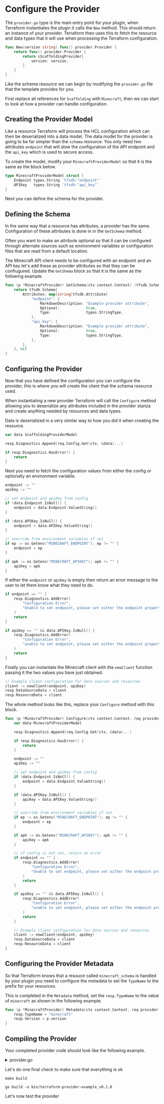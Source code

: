 # Configure the Provider

The `provider.go`  type is the main entry point for your plugin, when
Terraform instantiates the plugin it calls the `New` method. This should
return an instance of your provider. Terraform then uses this to fetch the
resource and data types that it will use when processing the Terraform
configuration.

```go
func New(version string) func() provider.Provider {
	return func() provider.Provider {
		return &ScaffoldingProvider{
			version: version,
		}
	}
}
```

Like the schema resource we can begin by modifying the `provider.go` file
that the template provides for you.

First replace all references for `Scaffolding` with `Minecraft`, then we can
start to look at how a provider can handle configuration.

## Creating the Provider Model

Like a resource Terraform will process the HCL configuration which can then
be deserialized into a data model. The data model for the provider is going
to be far simpler than the `schema` resource. You only need two attributes
`endpoint` that will alow the configuration of the API endpoint and the
`api_key` which is used to secure access.

To create the model, modify your `MinecraftProviderModel` so
that it is the same as the block below.

```go
type MinecraftProviderModel struct {
	Endpoint types.String `tfsdk:"endpoint"`
	APIKey   types.String `tfsdk:"api_key"`
}
```

Next you can define the schema for the provider.

## Defining the Schema

In the same way that a resource has attributes, a provider has the same.
Configuration of these attributes is done in in the `GetSchema` method.

Often you want to make an attribute optional so that it can be configured 
through alternate sources such as environment variables or configuration 
files that are read from a default location.

The Minecraft API client needs to be configured with an endpoint and an API key
let's add these as provider attributes so that they can be confiugured. Update
the `GetShema` block so that it is the same as the following example. 

```go
func (p *MinecraftProvider) GetSchema(ctx context.Context) (tfsdk.Schema, diag.Diagnostics) {
	return tfsdk.Schema{
		Attributes: map[string]tfsdk.Attribute{
			"endpoint": {
				MarkdownDescription: "Example provider attribute",
				Optional:            true,
				Type:                types.StringType,
			},
			"api_key": {
				MarkdownDescription: "Example provider attribute",
				Optional:            true,
				Type:                types.StringType,
			},
		},
	}, nil
}
```

## Configuring the Provider

Now that you have defined the configuration you can configure the provider,
this is where you will create the client that the schema resource used.

When instantiating a new provider Terraform will call the `Configure`
method allowing you to deserialize any attributes included in the provider
stanza and create anything needed by resources and data types.

Data is deserialized in a very similar way to how you did it when creating the 
resource.

```go
var data ScaffoldingProviderModel

resp.Diagnostics.Append(req.Config.Get(ctx, &data)...)

if resp.Diagnostics.HasError() {
	return
}
```

Next you need to fetch the configuration values from either the config
or optionally an environment variable.

```go
endpoint := ""
apiKey := ""

// set endpoint and apiKey from config
if !data.Endpoint.IsNull() {
	endpoint = data.Endpoint.ValueString()
}

if !data.APIKey.IsNull() {
	endpoint = data.APIKey.ValueString()
}

// override from environment variables if set
if ep := os.Getenv("MINECRAFT_ENDPOINT"); ep != "" {
	endpoint = ep
}

if apk := os.Getenv("MINECRAFT_APIKEY"); apk != "" {
	apiKey = apk
}
```

If either the `endpoint` or `apiKey` is empty then return
an error message to the user to let them know what they need to do.

```go
if endpoint == "" {
	resp.Diagnostics.AddError(
		"Configuration Error",
		"Unable to set endpoint, please set either the endpoint property in the provider or the environment variable 'MINECRAFT_ENDPOINT'",
	)
	return
}

if apiKey == "" && data.APIKey.IsNull() {
	resp.Diagnostics.AddError(
		"Configuration Error",
		"unable to set endpoint, please set either the endpoint property in the provider or the environment variable 'MINECRAFT_APIKEY'",
	)
	return
}
```

Finally you can instantate the Minecraft client with the `newClient` function
passing it the two values you have just obtained.

```go
// Example client configuration for data sources and resources
client := newClient(endpoint, apiKey)
resp.DataSourceData = client
resp.ResourceData = client	
```

The whole method looks like this, replace your `Configure` method with this
block.

```go
func (p *MinecraftProvider) Configure(ctx context.Context, req provider.ConfigureRequest, resp *provider.ConfigureResponse) {
	var data MinecraftProviderModel

	resp.Diagnostics.Append(req.Config.Get(ctx, &data)...)

	if resp.Diagnostics.HasError() {
		return
	}

	endpoint := ""
	apiKey := ""

	// set endpoint and apiKey from config
	if !data.Endpoint.IsNull() {
		endpoint = data.Endpoint.ValueString()
	}

	if !data.APIKey.IsNull() {
		apiKey = data.APIKey.ValueString()
	}

	// override from environment variables if set
	if ep := os.Getenv("MINECRAFT_ENDPOINT"); ep != "" {
		endpoint = ep
	}

	if apk := os.Getenv("MINECRAFT_APIKEY"); apk != "" {
		apiKey = apk
	}

	// if config is not set, return an error
	if endpoint == "" {
		resp.Diagnostics.AddError(
			"Configuration Error",
			"Unable to set endpoint, please set either the endpoint property in the provider or the environment variable 'MINECRAFT_ENDPOINT'",
		)
		return
	}

	if apiKey == "" && data.APIKey.IsNull() {
		resp.Diagnostics.AddError(
			"Configuration Error",
			"unable to set endpoint, please set either the endpoint property in the provider or the environment variable 'MINECRAFT_APIKEY'",
		)
		return
	}

	// Example client configuration for data sources and resources
	client := newClient(endpoint, apiKey)
	resp.DataSourceData = client
	resp.ResourceData = client
}
```

## Configuring the Provider Metadata

So that Terraform knows that a resouce called `minecraft_schema` is handled
by your plugin you need to configure the metadata to set the `TypeName` to the
prefix for your resources.

This is completed in the `Metadata` method, set the `resp.TypeName` to the
value of `minecraft` as shown in the following example.

```go
func (p *MinecraftProvider) Metadata(ctx context.Context, req provider.MetadataRequest, resp *provider.MetadataResponse) {
	resp.TypeName = "minecraft"
	resp.Version = p.version
}
```
	
## Compiling the Provider

Your completed provider code should look like the following example.

<details>
  <summary>provider.go</summary>

```go
package provider

import (
	"context"
	"os"

	"github.com/hashicorp/terraform-plugin-framework/datasource"
	"github.com/hashicorp/terraform-plugin-framework/diag"
	"github.com/hashicorp/terraform-plugin-framework/provider"
	"github.com/hashicorp/terraform-plugin-framework/resource"
	"github.com/hashicorp/terraform-plugin-framework/tfsdk"
	"github.com/hashicorp/terraform-plugin-framework/types"
)

// Ensure ScaffoldingProvider satisfies various provider interfaces.
var _ provider.Provider = &MinecraftProvider{}
var _ provider.ProviderWithMetadata = &MinecraftProvider{}

// ScaffoldingProvider defines the provider implementation.
type MinecraftProvider struct {
	// version is set to the provider version on release, "dev" when the
	// provider is built and ran locally, and "test" when running acceptance
	// testing.
	version string
}

// ScaffoldingProviderModel describes the provider data model.
type MinecraftProviderModel struct {
	Endpoint types.String `tfsdk:"endpoint"`
	APIKey   types.String `tfsdk:"api_key"`
}

func (p *MinecraftProvider) Metadata(ctx context.Context, req provider.MetadataRequest, resp *provider.MetadataResponse) {
	resp.TypeName = "scaffolding"
	resp.Version = p.version
}

func (p *MinecraftProvider) GetSchema(ctx context.Context) (tfsdk.Schema, diag.Diagnostics) {
	return tfsdk.Schema{
		Attributes: map[string]tfsdk.Attribute{
			"endpoint": {
				MarkdownDescription: "Example provider attribute",
				Optional:            true,
				Type:                types.StringType,
			},
			"api_key": {
				MarkdownDescription: "Example provider attribute",
				Optional:            true,
				Type:                types.StringType,
			},
		},
	}, nil
}

func (p *MinecraftProvider) Configure(ctx context.Context, req provider.ConfigureRequest, resp *provider.ConfigureResponse) {
	var data MinecraftProviderModel

	resp.Diagnostics.Append(req.Config.Get(ctx, &data)...)

	if resp.Diagnostics.HasError() {
		return
	}

	endpoint := ""
	apiKey := ""

	// set endpoint and apiKey from config
	if !data.Endpoint.IsNull() {
		endpoint = data.Endpoint.ValueString()
	}

	if !data.APIKey.IsNull() {
		apiKey = data.APIKey.ValueString()
	}

	// override from environment variables if set
	if ep := os.Getenv("MINECRAFT_ENDPOINT"); ep != "" {
		endpoint = ep
	}

	if apk := os.Getenv("MINECRAFT_APIKEY"); apk != "" {
		apiKey = apk
	}

	// if config is not set, return an error
	if endpoint == "" {
		resp.Diagnostics.AddError(
			"Configuration Error",
			"Unable to set endpoint, please set either the endpoint property in the provider or the environment variable 'MINECRAFT_ENDPOINT'",
		)
		return
	}

	if apiKey == "" && data.APIKey.IsNull() {
		resp.Diagnostics.AddError(
			"Configuration Error",
			"unable to set endpoint, please set either the endpoint property in the provider or the environment variable 'MINECRAFT_APIKEY'",
		)
		return
	}

	// Example client configuration for data sources and resources
	client := newClient(endpoint, apiKey)
	resp.DataSourceData = client
	resp.ResourceData = client
}

func (p *MinecraftProvider) Resources(ctx context.Context) []func() resource.Resource {
	return []func() resource.Resource{
		NewSchemaResource,
	}
}

func (p *MinecraftProvider) DataSources(ctx context.Context) []func() datasource.DataSource {
	return []func() datasource.DataSource{
		NewExampleDataSource,
	}
}

func New(version string) func() provider.Provider {
	return func() provider.Provider {
		return &MinecraftProvider{
			version: version,
		}
	}
}

```
</details>
	
Let's do one final check to make sure that everything is ok

```shell
make build
```

```shell
go build -o bin/terraform-provider-example_v0.1.0
```

Let's now test the provider

	
	
	
	
	
	
	